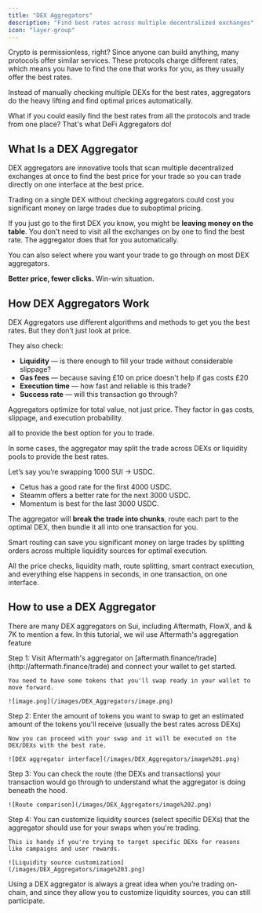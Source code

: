 ```yaml
---
title: "DEX Aggregators"
description: "Find best rates across multiple decentralized exchanges"
icon: "layer-group"
---
```


Crypto is permissionless, right? Since anyone can build anything, many protocols offer similar services. These protocols charge different rates, which means you have to find the one that works for you, as they usually offer the best rates.

<Tip>Instead of manually checking multiple DEXs for the best rates, aggregators do the heavy lifting and find optimal prices automatically.</Tip>

What if you could easily find the best rates from all the protocols and trade from one place? That's what DeFi Aggregators do!

## What Is a DEX Aggregator

DEX aggregators are innovative tools that scan multiple decentralized exchanges at once to find the best price for your trade so you can trade directly on one interface at the best price.

<Warning>Trading on a single DEX without checking aggregators could cost you significant money on large trades due to suboptimal pricing.</Warning>

If you just go to the first DEX you know, you might be **leaving money on the table**.  You don't need to visit all the exchanges on by one to find the best rate. The aggregator does that for you automatically.

You can also select where you want your trade to go through on most DEX aggregators.

**Better price, fewer clicks.** Win-win situation.

## How DEX Aggregators Work

DEX Aggregators use different algorithms and methods to get you the best rates.  But they don’t just look at price.

They also check:

- **Liquidity** — is there enough to fill your trade without considerable slippage?
- **Gas fees** — because saving £10 on price doesn't help if gas costs £20
- **Execution time** — how fast and reliable is this trade?
- **Success rate** — will this transaction go through?

<Info>Aggregators optimize for total value, not just price. They factor in gas costs, slippage, and execution probability.</Info>

all to provide the best option for you to trade. 

In some cases, the aggregator may split the trade across DEXs or liquidity pools to provide the best rates. 

Let’s say you’re swapping 1000 SUI → USDC.

- Cetus has a good rate for the first 4000 USDC.
- Steamm offers a better rate for the next 3000 USDC.
- Momentum is best for the last 3000 USDC.

The aggregator will **break the trade into chunks**, route each part to the optimal DEX, then bundle it all into one transaction for you.

<Check>Smart routing can save you significant money on large trades by splitting orders across multiple liquidity sources for optimal execution.</Check>

All the price checks, liquidity math, route splitting, smart contract execution, and everything else happens in seconds, in one transaction, on one interface.

## How to use a DEX Aggregator

There are many DEX aggregators on Sui, including Aftermath, FlowX, and & 7K to mention a few. In this tutorial, we wil use Aftermath's aggregation feature

<Steps>
  <Step title="Visit the Aggregator" icon="globe">
    Step 1: Visit Aftermath's aggregator on [aftermath.finance/trade](http://aftermath.finance/trade) and connect your wallet to get started.

    You need to have some tokens that you'll swap ready in your wallet to move forward.

    ![image.png](/images/DEX_Aggregators/image.png)
  </Step>

  <Step title="Enter the Amount You Want to Swap" icon="arrow-right-arrow-left">
    Step 2: Enter the amount of tokens you want to swap to get an estimated amount of the tokens you'll receive (usually the best rates across DEXs)

    Now you can proceed with your swap and it will be executed on the DEX/DEXs with the best rate.

    ![DEX aggregator interface](/images/DEX_Aggregators/image%201.png)
  </Step>

  <Step title="Check the Routes" icon="adjustments-horizontal">
    Step 3: You can check the route (the DEXs and transactions) your transaction would  go through to understand what the aggregator is doing beneath the hood.

    ![Route comparison](/images/DEX_Aggregators/image%202.png)
  </Step>

  <Step title="Customize Liquidity Sources" icon="check">
    Step 4: You can customize liquidity sources (select specific DEXs) that the aggregator should use for your swaps when you're trading.

    This is handy if you're trying to target specific DEXs for reasons like campaigns and user rewards.

    ![Liquidity source customization](/images/DEX_Aggregators/image%203.png)
  </Step>
</Steps>

Using a DEX aggregator is always a great idea when you’re trading on-chain, and since they allow you to customize liquidity sources, you can still participate.